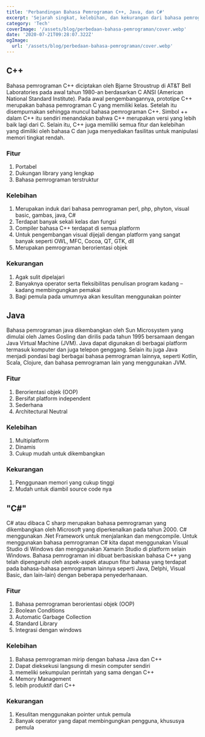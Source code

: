 ```yaml
---
title: 'Perbandingan Bahasa Pemrograman C++, Java, dan C#'
excerpt: 'Sejarah singkat, kelebihan, dan kekurangan dari bahasa pemrograman C++, Java, dan C#'
category: 'Tech'
coverImage: '/assets/blog/perbedaan-bahasa-pemrograman/cover.webp'
date: '2020-07-21T09:28:07.322Z'
ogImage:
  url: '/assets/blog/perbedaan-bahasa-pemrograman/cover.webp'
---
```


## C++

Bahasa pemrograman C++ diciptakan oleh Bjarne Stroustrup di AT&T Bell Laboratories pada awal tahun 1980-an berdasarkan C ANSI (American National Standard Institute). Pada awal pengembangannya, prototipe C++ merupakan bahasa pemrograman C yang memiliki kelas. Setelah itu disempurnakan sehingga muncul bahasa pemrograman C++. Simbol ++ dalam C++ itu sendiri menandakan bahwa C++ merupakan versi yang lebih baik lagi dari C. Selain itu, C++ juga memiliki semua fitur dan kelebihan yang dimiliki oleh bahasa C dan juga menyediakan fasilitas untuk manipulasi memori tingkat rendah.

### Fitur

1.  Portabel
2.  Dukungan library yang lengkap
3.  Bahasa pemrograman terstruktur

### Kelebihan

1.  Merupakan induk dari bahasa pemrograman perl, php, phyton, visual basic, gambas, java, C#
2.  Terdapat banyak sekali kelas dan fungsi
3.  Compiler bahasa C++ terdapat di semua platform
4.  Untuk pengembangan visual dijejali dengan platform yang sangat banyak seperti OWL, MFC, Cocoa, QT, GTK, dll
5.  Merupakan pemrograman berorientasi objek

### Kekurangan

1.  Agak sulit dipelajari
2.  Banyaknya operator serta fleksibilitas penulisan program kadang – kadang membingungkan pemakai
3.  Bagi pemula pada umumnya akan kesulitan menggunakan pointer

## Java

Bahasa pemrograman java dikembangkan oleh Sun Microsystem yang dimulai oleh James Gosling dan dirilis pada tahun 1995 bersamaan dengan Java Virtual Machine (JVM). Java dapat digunakan di berbagai platform termasuk komputer dan juga telepon genggang. Selain itu juga Java menjadi pondasi bagi berbagai bahasa pemrograman lainnya, seperti Kotlin, Scala, Clojure, dan bahasa pemrograman lain yang menggunakan JVM.

### Fitur

1.  Berorientasi objek (OOP)
2.  Bersifat platform independent
3.  Sederhana
4.  Architectural Neutral

### Kelebihan

1.  Multiplatform
2.  Dinamis
3.  Cukup mudah untuk dikembangkan

### Kekurangan

1.  Penggunaan memori yang cukup tinggi
2.  Mudah untuk diambil source code nya

## "C#"

C# atau dibaca C sharp merupakan bahasa pemrograman yang dikembangkan oleh Microsoft yang diperkenalkan pada tahun 2000. C# menggunakan .Net Framework untuk menjalankan dan mengcompile. Untuk menggunakan bahasa pemrograman C# kita dapat menggunakan Visual Studio di Windows dan menggunakan Xamarin Studio di platform selain Windows. Bahasa pemrograman ini dibuat berbasiskan bahasa C++ yang telah dipengaruhi oleh aspek-aspek ataupun fitur bahasa yang terdapat pada bahasa-bahasa pemrograman lainnya seperti Java, Delphi, Visual Basic, dan lain-lain) dengan beberapa penyederhanaan.

### Fitur

1.  Bahasa pemrograman berorientasi objek (OOP)
2.  Boolean Conditions
3.  Automatic Garbage Collection
4.  Standard Library
5.  Integrasi dengan windows

### Kelebihan

1.  Bahasa pemrograman mirip dengan bahasa Java dan C++
2.  Dapat dieksekusi langsung di mesin computer sendiri
3.  memeliki sekumpulan perintah yang sama dengan C++
4.  Memory Management
5.  lebih produktif dari C++

### Kekurangan

1.  Kesulitan menggunakan pointer untuk pemula
2.  Banyak operator yang dapat membingungkan pengguna, khususya pemula
